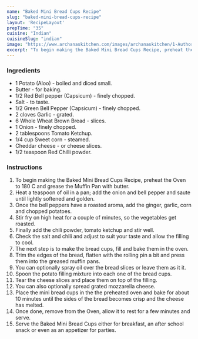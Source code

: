 ---
name: "Baked Mini Bread Cups Recipe"
slug: "baked-mini-bread-cups-recipe"
layout: 'RecipeLayout'
prepTime: "35"
cuisine: "Indian"
cuisineSlug: "indian"
image: "https://www.archanaskitchen.com/images/archanaskitchen/1-Author/Kalyani_S/Baked_Mini_Bread_Cups_Recipe-1.jpg"
excerpt: "To begin making the Baked Mini Bread Cups Recipe, preheat the Oven to 180 C and grease the Muffin Pan with butter"
---

### Ingredients

- 1 Potato (Aloo) - boiled and diced small.
- Butter - for baking.
- 1/2 Red Bell pepper (Capsicum) - finely chopped.
- Salt - to taste.
- 1/2 Green Bell Pepper (Capsicum) - finely chopped.
- 2 cloves Garlic - grated.
- 6 Whole Wheat Brown Bread - slices.
- 1 Onion - finely chopped.
- 2 tablespoons Tomato Ketchup.
- 1/4 cup Sweet corn - steamed.
- Cheddar cheese - or cheese slices.
- 1/2 teaspoon Red Chilli powder.

### Instructions

1. To begin making the Baked Mini Bread Cups Recipe, preheat the Oven to 180 C and grease the Muffin Pan with butter.
1. Heat a teaspoon of oil in a pan; add the onion and bell pepper and saute until lightly softened and golden.
1. Once the bell peppers have a roasted aroma, add the ginger, garlic, corn and chopped potatoes.
1. Stir fry on high heat for a couple of minutes, so the vegetables get roasted.
1. Finally add the chili powder, tomato ketchup and stir well.
1. Check the salt and chili and adjust to suit your taste and allow the filling to cool.
1. The next step is to make the bread cups, fill and bake them in the oven.
1. Trim the edges of the bread, flatten with the rolling pin a bit and press them into the greased muffin pans.
1. You can optionally spray oil over the bread slices or leave them as it it.
1. Spoon the potato filling mixture into each one of the bread cups.
1.  Tear the cheese slices and place them on top of the filling.
1. You can also optionally spread grated mozzarella cheese.
1. Place the mini bread cups in the the preheated oven and bake for about 10 minutes until the sides of the bread becomes crisp and the cheese has melted.
1. Once done, remove from the Oven, allow it to rest for a few minutes and serve.
1. Serve the Baked Mini Bread Cups either for breakfast, an after school snack or even as an appetizer for parties.
